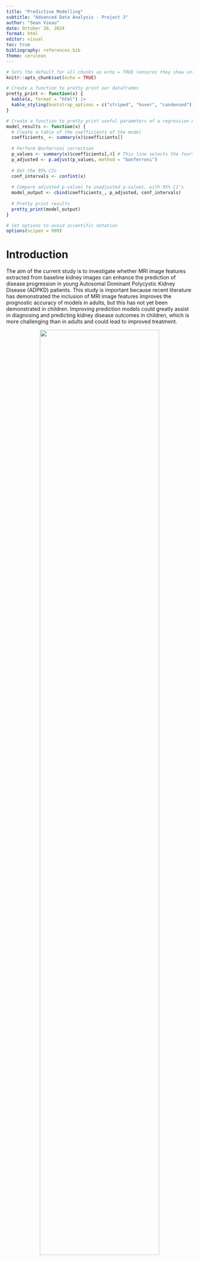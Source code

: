 ```yaml
---
title: "Predictive Modelling"
subtitle: "Advanced Data Analysis - Project 3"
author: "Sean Vieau"
date: October 30, 2024
format: html
editor: visual
toc: true
bibliography: references.bib
theme: cerulean
---
```


```r
# Sets the default for all chunks as echo = TRUE (ensures they show unless specified not to)
knitr::opts_chunk$set(echo = TRUE)

# Create a function to pretty print our dataframes
pretty_print <- function(x) {
  kable(x, format = "html") |>
  kable_styling(bootstrap_options = c("striped", "hover", "condensed"))
}

# Create a function to pretty print useful parameters of a regression model
model_results <- function(x) {
  # Create a table of the coefficients of the model
  coefficients_ <- summary(x)$coefficients[]
  
  # Perform Bonferroni correction 
  p_values <- summary(x)$coefficients[,4] # This line selects the fourth column of the resulting coefficients      table from summary(model), which is the p-values
  p_adjusted <- p.adjust(p_values, method = "bonferroni")
  
  # Get the 95% CIs
  conf_intervals <- confint(x)
  
  # Compare adjusted p-values to unadjusted p-values, with 95% CI's
  model_output <- cbind(coefficients_, p_adjusted, conf_intervals)
  
  # Pretty print results
  pretty_print(model_output)
}

# Set options to avoid scientific notation
options(scipen = 999)
```

# Introduction

The aim of the current study is to investigate whether MRI image features extracted from baseline kidney images can enhance the prediction of disease progression in young Autosomal Dominant Polycystic Kidney Disease (ADPKD) patients. This study is important because recent literature has demonstrated the inclusion of MRI image features improves the prognostic accuracy of models in adults, but this has not yet been demonstrated in children. Improving prediction models could greatly assist in diagnosing and predicting kidney disease outcomes in children, which is more challenging than in adults and could lead to improved treatment.

::: {style="text-align: center;"}
<img src="/Project_3_Predictive_Modelling/Project_3_R/Media/Project_Description.png" style="width:80%;"/>
:::

#### Task One

![](/Project_3_Predictive_Modelling/Project_3_R/Media/Task_One.png){fig-align="center" width="80%"}

#### Task Two

![](/Project_3_Predictive_Modelling/Project_3_R/Media/Task_Two.png){fig-align="center" width="80%"}

### Clinical Hypotheses

The two clinical hypotheses for this study are that including MRI image features will improve model performance compared to using baseline kidney volume alone in models predicting

1.  Percentage change of total kidney volume growth

2.  Classification of a patient as having fast or slow progression of the disease.

# Background

Here we will review background information on the methodology and variables provided in this data set.

## Gabor Transform

#### What is it

The Gabor Transform, named after Dennis Gabor, is a powerful technique for analyzing the [**texture**]{.underline} of MRI images. By convolving the image with a Gabor filter, it becomes possible to discriminate between features based on intensity differences. This allows the target region and background to be differentiated if they possess distinct features, as they will exhibit different intensity levels. Moreover, the Gabor Transform has tunable parameters, such as the frequency of the sinusoidal wave, which can be adjusted to extract specific textures from the images. Higher frequencies are ideal for capturing fine textures, while lower frequencies are better suited for coarse textures.

#### How it Works

The Gabor Filter first applies a Gaussian Envelope to focus on a small region of the image. It then applies a sinusoidal wave that oscillates at a specific frequency and captures the variation in intensities at that frequency and orientation within that region.

#### Example of Gabor Transform

![Example of applying a Gaussian, then Gabor, and Laplacian Filter (GGL) for differentiation between two different textures (+'s vs L's) ([2](https://link.springer.com/article/10.1007/BF00204594)).](images/clipboard-573562689.png){fig-align="center"}

#### Image Features Provided by the Gabor Transform

In general, Gabor functions can easily extract features of:

-   Spatial Frequency (e.g. how often pixel intensity changes in a given area)

-   Density (e.g. concentration of features within a certain area)

-   Orientation (e.g. Textures or edges at 0°, 45°, 90°, 135°)

-   Phase (e.g. alignment/distance of features)

-   Energy (e.g. overall intensity)

Sources: [1](https://link.springer.com/article/10.1007/s11042-020-09635-6), [2](https://link.springer.com/article/10.1007/BF00204594)

## Gray Level Co-Occurrence Matrix

#### What is it

The Gray Level Co-Occurrence Matrix (GLCM) is another powerful tool for extracting **texture** features from an MRI image. GLCM works under the assumption that the textural information in an image is contained in the "average" spatial relationship that the gray tones in the image have to each other. For example, when a small patch of the picture has little variation of features, the dominant property is tone; When a small patch of a picture has high variation, the dominant property is texture ([3](https://ieeexplore.ieee.org/document/4309314)).

#### How it Works

GLCM examines the spatial relationship between pairs of pixels in an image and calculates how often pairs of pixel values occur at a specified distance and orientation. It does this by computing a set of gray-tone spacial-dependence matrices for various angular relationships and distances between neighboring resolution cell pairs on the image ([3](https://ieeexplore.ieee.org/document/4309314)).

#### Example of GLCM

![Example of textural features extracted from two different land-use category images ([3](https://ieeexplore.ieee.org/document/4309314)).](images/clipboard-759848695.png){width="80%"}

#### Image Features Provided by GLCM

In general, GLCM provides information on the following features:

-   Homogeneity

-   Linear Structure

-   Contrast

-   Number and Nature of Boundaries

-   Complexity of the Image

## Local Binary Pattern

#### What is it

The Local Binary Pattern (LBP) is a third powerful method for extracting [**texture**]{.underline} features from an image. An important and fundamental property of texture is how uniform the patterns are, and LBP captures this by detecting these uniform patterns in circular neighborhoods at any rotation and spatial resolution. LBP is rotation invariant, meaning it does not matter what rotation the image is at; it will always extract very similar features) ([4](https://ieeexplore.ieee.org/document/1017623)).

#### How it Works

LBP works by comparing the intensity of a central pixel with its neighboring pixels and encoding this relationship into a binary pattern. For each neighbor, if it's intensity is greater or equal to the central pixel, it gets assigned a 1 (otherwise a 0). The binary values of all neighbors are then concatenated to form a binary number, and this number is converted into a decimal that represent the LBP for the central pixel ([4](https://ieeexplore.ieee.org/document/1017623)).

#### Example of LBP

![Example of the 36 unique comparisons that can be made between neighboring pixels ([4](https://ieeexplore.ieee.org/document/1017623)).](images/clipboard-3679699747.png){fig-align="center"}

#### Code Information

![](/Project_3_Predictive_Modelling/Project_3_R/Media/Code_Information.png){fig-align="center" width="80%"}


#### Image Features Provided by the LBP

In general, the LBP provides image features on:

-   Uniformity

-   Local Contrast

-   Texture Description

-   Spatial Patterns

-   Gray Level Distribution

# Method

## Study Design

The investigators recruited 71 young patients with ADPKD and collected MRI data at baseline and after 3 years. Additionally, the height corrected kidney volume for each patient was collected at baseline and 3 years by a physician, and the percentage change calculated. Patients were classified as having slow or fast progression of the disease based on this percentage change. Image features were extracted from the baseline MRI images including 2 image features on kidney geometric information, 5 features based on Gabor transform, 2 features based on gray level co-occurrence matrix, 5 features based on image textures, and 5 features based on local binary pattern.

### Statistical Hypotheses

1.  A **linear regression model** predicting **percentage change of total kidney volume growth** including MRI image features and baseline kidney volume will have better performance than a model with baseline kidney volume alone, as determined by specificity, sensitivity, PPV,  NPV,  accuracy, and AUC.

2.  A **logistic regression model** predicting **classification of disease progression as slow or fast** including MRI image features and baseline kidney volume will have better performance than a model with baseline kidney volume alone, as determined by specificity, sensitivity, PPV,  NPV,  accuracy, and AUC.

# Data Preparation

#### Load Packages

```r
library(dplyr)
library(ggplot2)
library(tidyverse)
library(plotly) # Used for interactive plots
library(kableExtra) # Used for pretty printing (kable_styling)
library(ggridges) # Used for plotting distributions
library(naniar) # Used to visualize missingness
library(patchwork) # Used to chain ggplots together
```

#### Read .CSV

```r
# Read in data
data <- read_csv("C:/Users/sviea/Documents/Portfolio/Project_3_Predictive_Modelling/Project_3_R/Raw_Data/Project3_data.csv")
```

#### Examine Data Set

```r
# Examine data
pretty_print(head(data))

# Check data types
glimpse(data)
```

#### Create Factors

Everything is appropriately coded as a double. 

Let's just convert `progression` into a factor that contains the levels for "slow" or "fast and we're good to go. We will also rename some variables for convenience.

```r
# Convert progression into a factor
data <- data |> 
  mutate(progression = factor(progression,
         levels = c(0,1),
         labels = c("Slow", "Fast")))

# Rename Subject ID and kidney volume variables so they are easier to access
data <- data |> 
  rename(Subject_ID = `Subject ID`,
         kidvol_base = tkvht_base,
         kidvol_visit2 = tkvht_visit2,
         kidvol_change = tkvht_change) 

# Rename kidney volume variables to be easier to access

# Double check data types
glimpse(data)
```

#### Summary

 - 71 patients 
 - 19 MRI image features 
 - 4 kidney volume variables

# Missingness

```r
# Examine missingness
gg_miss_var(data)

# Examine missingness percents
vis_miss(data)
```

We have 0 missing values!

# Data Examination

Here I will perform the intial examination of the distribution of our variables.

## Univariate Distributions

### Dependent Variables

#### Baseline Kidney Volume

```r
# Visualize baseline kidney volume
ggplot(data, aes(x = kidvol_base)) +
  geom_histogram() + 
  theme_minimal()
```
Kidney volume at baseline appears to not be normally distributed.

However, I learned in the last project that taking the change score (or percent) will make the outcome normally distributed, as it is a way of counting for between subject variance.

#### Percent Change in Kidney Volume

```r
# Create histogram
ggplot(data, aes(x = kidvol_change)) +
  geom_histogram(fill = "paleturquoise", binwidth = 4.5) +
  theme_minimal() +
  labs(title = "Histogram of Kidney Volume Change",
       y = "Kidney Volume Change (%)",
       x = "Subject ID")

# Create qqplot
ggplot(data, aes(sample = kidvol_change)) +
  geom_qq() +
  geom_qq_line() +
  theme_minimal() +
  labs(title = "QQ Plot of Kidney Volume Chage",)

# Calculate IQR and identify outliers
IQR_val <- IQR(data$kidvol_change)
Q1 <- quantile(data$kidvol_change, 0.25)
Q3 <- quantile(data$kidvol_change, 0.75)
lower_bound <- Q1 - (1.5*IQR_val)
upper_bound <- Q3 + (1.5*IQR_val)

# Create boxplot and flag outliers
ggplot(data, aes(x = "", y = kidvol_change)) +
  geom_boxplot(fill = "paleturquoise", alpha = 0.8) +
  geom_text(aes(label = ifelse(kidvol_change < lower_bound | kidvol_change > upper_bound, Subject_ID, "")), hjust = -0.5, color = "red") +
  theme_minimal() +
  labs(title = "Boxplot of Kidney Volume Change",
       x = "",
       y = "Kidney Volume Change")
```
The percent change in total kidney volume appears almost normally distributed, though there may be some outliers.

Patients 37 and 51 are flagging as potential outliers. Let's examine them.

```r
# Examine outlier patients
data |> 
  arrange(desc(kidvol_change)) |> 
  head() |> 
  pretty_print()
```
Interesting, it looks like these patients also have high values for certain MRI image features, such as GLCM 1 and 2. Additionally, they do not have the highest visit 2 kidney volumes, they simply increases in size the most.

#### Summary

While patients 37 and 51 are potential outliers on `kidvol_change`, these are NOT erroneous values. On the contrary, they are backed up by similar high values on other measurements such as `glcm2`, but are not universally high on all MRI image features. In other words, these appear to be very realistic values.

In summary, all values are derived from authentic biological data and we are motivated to retain them in the analysis.


# Bivariate Comparisons

```r
data |> 
  arrange(desc(lbp5))
```


####

```r
#| warning: false

# Initialize empty list
plots <- list()

# Get column names of MRI features
features_gabor <- c("gabor1", "gabor2", "gabor3", "gabor4", "gabor5")
features_geom <- c("geom1", "geom2")
features_glcm <- c("glcm1", "glcm2")
features_txti <- c("txti1", "txti2", "txti3", "txti4", "txti5")
features_lbp <- c("lbp1", "lbp2", "lbp3", "lbp4", "lbp5")
  
# Plot scatterplots of each MRI feature against kidney volume change
plot_features_against_outcome <- function(features) {
for (feature in features) {
  p <- ggplot(data, aes_string(x = feature, y = "kidvol_change")) +
    geom_point() +
    theme_minimal() +
    labs(title = paste(feature),
                       x = feature,
                       y = "Kidney Volume Change (%)")
    plots[[feature]] <- p
}

# Combine all plots into a grid
combined_plot <- wrap_plots(plots, ncol = 3)
combined_plot
}
```

### Gabor Transform

```r
#| fig-width: 8
#| fig-height: 6
# Plot features against total change in kidney volume
plot_features_against_outcome(features_gabor)
```

It looks like `gabor4` and `gabor5` are exponential. We will get the square of those.


### Geom

```r
#| fig-width: 8
#| fig-height: 2.5
# Plot features against total change in kidney volume
plot_features_against_outcome(features_geom)
```

Geom 2 looks quadratic.

### Txti

```r
#| fig-width: 8
#| fig-height: 6
# Plot features against total change in kidney volume
plot_features_against_outcome(features_txti)
```

`txti4` and `txti5` look quadratic.

### LBP

```r
#| fig-width: 8
#| fig-height: 6
# Plot features against total change in kidney volume
plot_features_against_outcome(features_lbp)
```

These are either logarithmic, or that one participant is an incredible outlier.

Let's try removing them and see what the plots look like.

```r
# Sort by lbp5
data |> 
  arrange(desc(lbp5))

# Plot scatterplots of each MRI feature against kidney volume change
plot_features_against_outcome <- function(features) {
for (feature in features) {
  p <- ggplot(data, aes_string(x = feature, y = "kidvol_change")) +
    geom_point() +
    theme_minimal() +
    labs(title = paste(feature),
                       x = feature,
                       y = "Kidney Volume Change (%)")
    plots[[feature]] <- p
}

# Combine all plots into a grid
combined_plot <- wrap_plots(plots, ncol = 3)
combined_plot
}
```
Particpant 48 is almost 9 times higher than the next closest patient on `lbp5`.

```r
# Filter out patient 48
data_filter <- data |> 
  filter(!Subject_ID == 48)

# Plot scatterplots of each MRI feature against kidney volume change
plot_features_against_outcome <- function(features) {
for (feature in features) {
  p <- ggplot(data_filter, aes_string(x = feature, y = "kidvol_change")) +
    geom_point() +
    theme_minimal() +
    labs(title = paste(feature),
                       x = feature,
                       y = "Kidney Volume Change (%)")
    plots[[feature]] <- p
}

# Combine all plots into a grid
combined_plot <- wrap_plots(plots, ncol = 3)
combined_plot
}

plot_features_against_outcome(features_lbp)

```

Okay, we assumed they were the same patient but their not.


```r
data_filter |> 
  arrange(desc(lbp3))

# Filter out patients
data_filter <- data_filter |> 
  filter(!Subject_ID == 52)

# Plot scatterplots of each MRI feature against kidney volume change
plot_features_against_outcome <- function(features) {
for (feature in features) {
  p <- ggplot(data_filter, aes_string(x = feature, y = "kidvol_change")) +
    geom_point() +
    geom_smooth(method = "lm") +
    theme_minimal() +
    labs(title = paste(feature),
                       x = feature,
                       y = "Kidney Volume Change (%)")
    plots[[feature]] <- p
}

# Combine all plots into a grid
combined_plot <- wrap_plots(plots, ncol = 3)
combined_plot
}

plot_features_against_outcome(features_lbp)

```

Still looks logarithmic. I

```r
hist(data_filter$lbp5)
hist(data_filter$lbp3)
boxplot(data_filter$lbp3)
hist(data$geom2)
```
That's gotta be an outlier.



<!-- ```{r} -->
<!-- # Create a function that plots all features against one outcome variable. Code modified from ChatGPT -->

<!-- # Define the custom function -->
<!-- plot_features_against_outcome <- function(data, outcome, features, ncol = 5) { -->
<!--   # Combine data into a long format within the function -->
<!--   long_data <- data %>% -->
<!--     select(all_of(c(outcome, features))) %>% -->
<!--     pivot_longer(cols = -all_of(outcome), names_to = "feature", values_to = "value") -->

<!--   # Create the scatterplot matrix -->
<!--   p <- ggplot(long_data, aes(x = value, y = !!sym(outcome))) + -->
<!--     geom_point(alpha = 0.6, color = "blue") + -->
<!--     facet_wrap(~ feature, ncol = ncol, scales = "free") + -->
<!--     labs( -->
<!--       title = paste("Scatterplot Matrix of Features vs Change in Kidney Volume"), -->
<!--       x = "Feature Value", -->
<!--       y = "Change in Kidney Volume (%)" -->
<!--     ) + -->
<!--     theme_minimal() + -->
<!--     theme( -->
<!--       plot.title = element_text(hjust = 0.5, size = 16, face = "bold"), -->
<!--       strip.text = element_text(size = 10, face = "bold"), -->
<!--       axis.text.x = element_text(angle = 45, hjust = 1), -->
<!--       panel.spacing = unit(0.5, "lines") -->
<!--     ) -->

<!--   return(p) -->
<!-- } -->

<!-- # List of features to plot against the outcome -->
<!-- features <- colnames(data)[colnames(data) != "outcome"] -->

<!-- # Plot using the custom function -->
<!-- plot_features_against_outcome(data, "kidvol_change", MRI_features, ncol = 5) -->

<!-- # Plot using the custom function -->
<!-- plot_features_against_outcome(data_gabor, "kidvol_change", MRI_features, ncol = 5) -->

<!-- ``` -->

# TO do

Start over and examine all univariate distributions first for all covariates (and also which potentiall need deleting).

This will show you which ones need to be transformed and which don't

Then transform them.

THEN plot them all against outcome variable (with lm I guess...

Then correlation matrix.

then 



# References

[@fogel1989] [@kumar2020][@haralick1973] [@ojala2002]
